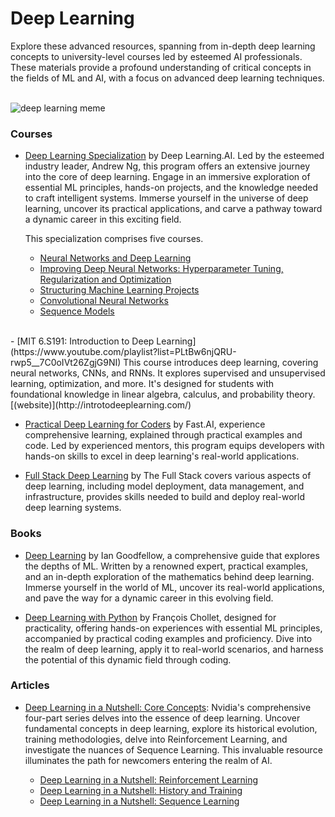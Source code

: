 # Deep Learning 

Explore these advanced resources, spanning from in-depth deep learning concepts to university-level courses led by esteemed AI professionals. These materials provide a profound understanding of critical concepts in the fields of ML and AI, with a focus on advanced deep learning techniques.

<br/>
<div style={{ display: "flex" }}>
  <img src="/static/img/memes/dlMeme.png" alt="deep learning meme" />
</div>

### Courses

- [Deep Learning Specialization](https://www.deeplearning.ai/courses/deep-learning-specialization/) by Deep Learning.AI. Led by the esteemed industry leader, Andrew Ng, this program offers an extensive journey into the core of deep learning. Engage in an immersive exploration of essential ML principles, hands-on projects, and the knowledge needed to craft intelligent systems. Immerse yourself in the universe of deep learning, uncover its practical applications, and carve a pathway toward a dynamic career in this exciting field.
  
  This specialization comprises five courses.

  - [Neural Networks and Deep Learning](https://www.coursera.org/learn/neural-networks-deep-learning?specialization=deep-learning)
  - [Improving Deep Neural Networks: Hyperparameter Tuning, Regularization and Optimization](https://www.coursera.org/learn/deep-neural-network?specialization=deep-learning)
  - [Structuring Machine Learning Projects](https://www.coursera.org/learn/machine-learning-projects?specialization=deep-learning)
  - [Convolutional Neural Networks](https://www.coursera.org/learn/convolutional-neural-networks?specialization=deep-learning)
  - [Sequence Models](https://www.coursera.org/learn/nlp-sequence-models?specialization=deep-learning)

<br/>
- [MIT 6.S191: Introduction to Deep Learning](https://www.youtube.com/playlist?list=PLtBw6njQRU-rwp5__7C0oIVt26ZgjG9NI) This course introduces deep learning, covering neural networks, CNNs, and RNNs. It explores supervised and unsupervised learning, optimization, and more. It's designed for students with foundational knowledge in linear algebra, calculus, and probability theory. [(website)](http://introtodeeplearning.com/)

- [Practical Deep Learning for Coders](https://course.fast.ai/) by Fast.AI, experience comprehensive learning, explained through practical examples and code. Led by experienced mentors, this program equips developers with hands-on skills to excel in deep learning's real-world applications.

- [Full Stack Deep Learning](https://fullstackdeeplearning.com/course/2022/) by The Full Stack covers various aspects of deep learning, including model deployment, data management, and infrastructure, provides skills needed to build and deploy real-world deep learning systems.


### Books 

- [Deep Learning](https://www.deeplearningbook.org/) by Ian Goodfellow, a comprehensive guide that explores the depths of ML. Written by a renowned expert, practical examples, and an in-depth exploration of the mathematics behind deep learning. Immerse yourself in the world of ML, uncover its real-world applications, and pave the way for a dynamic career in this evolving field.

- [Deep Learning with Python](https://www.goodreads.com/en/book/show/33986067) by François Chollet, designed for practicality, offering hands-on experiences with essential ML principles, accompanied by practical coding examples and proficiency. Dive into the realm of deep learning, apply it to real-world scenarios, and harness the potential of this dynamic field through coding.


### Articles

- [Deep Learning in a Nutshell: Core Concepts](https://developer.nvidia.com/blog/deep-learning-nutshell-core-concepts/): Nvidia's comprehensive four-part series delves into the essence of deep learning. Uncover fundamental concepts in deep learning, explore its historical evolution, training methodologies, delve into Reinforcement Learning, and investigate the nuances of Sequence Learning. This invaluable resource illuminates the path for newcomers entering the realm of AI.

  - [Deep Learning in a Nutshell: Reinforcement Learning](https://developer.nvidia.com/blog/deep-learning-nutshell-reinforcement-learning/)
  - [Deep Learning in a Nutshell: History and Training](https://developer.nvidia.com/blog/deep-learning-nutshell-history-training/)
  - [Deep Learning in a Nutshell: Sequence Learning](https://developer.nvidia.com/blog/deep-learning-nutshell-sequence-learning/)